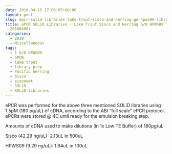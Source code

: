 ```yaml
---
date: 2010-04-15 17:06:07+00:00
layout: post
slug: epcr-solid-libraries-lake-trout-sisco-and-herring-go-hpws09-libraries-from-20100408
title: ePCR SOLiD Libraries - Lake Trout Sisco and Herring G/O HPWS09 libraries (from
  20100408)
categories:
  - 2010
  - Miscellaneous
tags:
  - 1 G/O HPWS09
  - ePCR
  - lake trout
  - library prep
  - Pacific herring
  - Sisco
  - siscowet
  - SOLiD
  - SOLiD libraries
---
```


ePCR was performed for the above three mentioned SOLiD libraries using 1.5pM (180 pg/uL) of cDNA, according to the ABI "full scale" ePCR protocol. ePCRs were stored @ 4C until ready for the emulsion breaking step.

Amounts of cDNA used to make dilutions (in 1x Low TE Buffer) of 180pg/uL:

Sisco (42.29 ng/uL): 2.13uL in 500uL

HPWS09 (9.29 ng/uL): 1.94uL in 100uL

